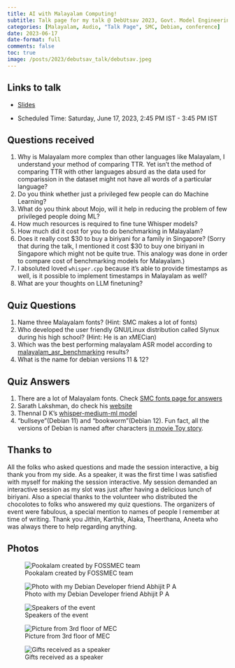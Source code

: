 ```yaml
---
title: AI with Malayalam Computing!
subtitle: Talk page for my talk @ DebUtsav 2023, Govt. Model Engineering College, Thrikkakara.
categories: [Malayalam, Audio, "Talk Page", SMC, Debian, conference]
date: 2023-06-17
date-format: full
comments: false
toc: true
image: /posts/2023/debutsav_talk/debutsav.jpeg
---
```


## Links to talk

- [Slides](../../../talks/mec/debutsav.qmd)

- Scheduled Time: Saturday, June 17, 2023, 2:45 PM IST - 3:45 PM IST

## Questions received

1. Why is Malayalam more complex than other languages like Malayalam, I understand your method of comparing TTR. Yet isn't the method of comparing TTR with other languages absurd as the data used for comparission in the dataset might not have all words of a particular language?
2. Do you think whether just a privileged few people can do Machine Learning?
3. What do you think about Mojo, will it help in reducing the problem of few privileged people doing ML?
4. How much resources is required to fine tune Whisper models?
5. How much did it cost for you to do benchmarking in Malayalam?
6. Does it really cost $30 to buy a biriyani for a family in Singapore? (Sorry that during the talk, I mentioned it cost $30 to buy one biriyani in Singapore which might not be quite true. This analogy was done in order to compare cost of benchmarking models for Malayalam.)
7. I absoluted loved `whisper.cpp` because it's able to provide timestamps as well, is it possible to implement timestamps in Malayalam as well?
8. What are your thoughts on LLM finetuning?

## Quiz Questions

1. Name three Malayalam fonts?
(Hint: SMC makes a lot of fonts)
2. Who developed the user friendly GNU/Linux distribution called Slynux during his high school?
(Hint: He is an xMECian)
3. Which was the best performing malayalam ASR model according to [malayalam_asr_benchmarking](https://github.com/kurianbenoy/malayalam_asr_benchmarking) results?
4. What is the name for debian versions 11 & 12?

## Quiz Answers

1. There are a lot of Malayalam fonts. Check [SMC fonts page for answers](https://www.smc.org.in/fonts/)
2. Sarath Lakshman, do check his [website](https://www.sarathlakshman.com/about/)
3. Thennal D K's [whisper-medium-ml model](https://huggingface.co/thennal/whisper-medium-ml)
4. "bullseye"(Debian 11) and "bookworm"(Debian 12). Fun fact, all the versions of Debian is named after characters [in movie Toy story](https://wiki.debian.org/ToyStory).

## Thanks to

All the folks who asked questions and made the session interactive, a big thank you from my side.
As a speaker, it was the first time I was satisfied with myself for making the session
interactive. My session demanded an interactive session as my slot was just after having a
delicious lunch of biriyani. Also a special thanks to the volunteer who distributed the chocolotes to folks
who answered my quiz questions. The organizers of event were fabulous, a special mention
to names of people I remember at time of writing. Thank you Jithin, Karthik, Alaka, Theerthana, Aneeta who
was always there to help regarding anything.

## Photos

::: {layout-ncol=2}
![Pookalam created by FOSSMEC team](debutsav.jpeg)

![Photo with my Debian Developer friend Abhijit P A](IMG_20230617_093828555.jpg)

![Speakers of the event](IMG_20230617_140338687.jpg)

![Picture from 3rd floor of MEC](IMG_20230617_155155985.jpg)
:::

![Gifts received as a speaker](IMG-1935.jpg)
